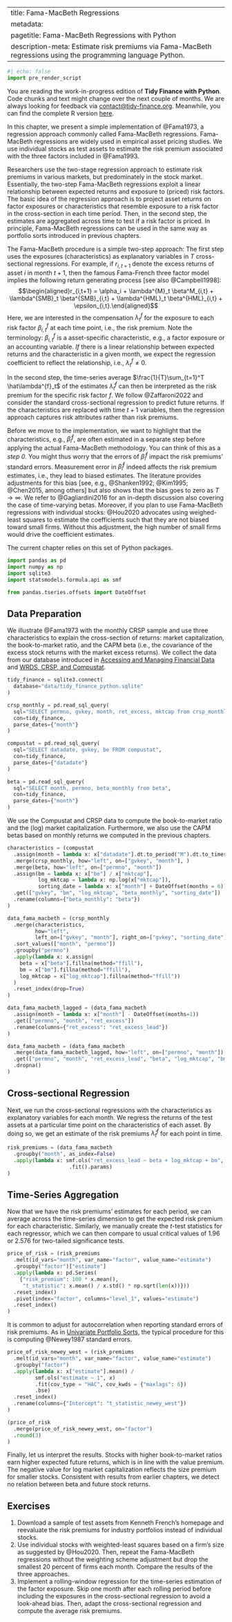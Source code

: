 ---
title: Fama-MacBeth Regressions
metadata:
  pagetitle: Fama-MacBeth Regressions with Python
  description-meta: Estimate risk premiums via Fama-MacBeth regressions using the programming language Python.
--

```python
#| echo: false
import pre_render_script
```

::: {.callout-note}
You are reading the work-in-progress edition of **Tidy Finance with Python**. Code chunks and text might change over the next couple of months. We are always looking for feedback via [contact\@tidy-finance.org](mailto:contact@tidy-finance.org). Meanwhile, you can find the complete R version [here](../r/index.qmd).
:::

In this chapter, we present a simple implementation of @Fama1973, a regression approach commonly called Fama-MacBeth regressions. Fama-MacBeth regressions are widely used in empirical asset pricing studies. We use individual stocks as test assets to estimate the risk premium associated with the three factors included in @Fama1993.

Researchers use the two-stage regression approach to estimate risk premiums in various markets, but predominately in the stock market. 
Essentially, the two-step Fama-MacBeth regressions exploit a linear relationship between expected returns and exposure to (priced) risk factors. 
The basic idea of the regression approach is to project asset returns on factor exposures or characteristics that resemble exposure to a risk factor in the cross-section in each time period. 
Then, in the second step, the estimates are aggregated across time to test if a risk factor is priced. 
In principle, Fama-MacBeth regressions can be used in the same way as portfolio sorts introduced in previous chapters.

\index{Regression!Fama-MacBeth}\index{Fama-MacBeth} The Fama-MacBeth procedure is a simple two-step approach: 
The first step uses the exposures (characteristics) as explanatory variables in $T$ cross-sectional regressions. For example, if $r_{i,t+1}$ denote the excess returns of asset $i$ in month $t+1$, then the famous Fama-French three factor model implies the following return generating process [see also @Campbell1998]:
$$\begin{aligned}r_{i,t+1} = \alpha_i + \lambda^{M}_t \beta^M_{i,t}  + \lambda^{SMB}_t \beta^{SMB}_{i,t} + \lambda^{HML}_t \beta^{HML}_{i,t} + \epsilon_{i,t}.\end{aligned}$$ 
Here, we are interested in the compensation $\lambda^{f}_t$ for the exposure to each risk factor $\beta^{f}_{i,t}$ at each time point, i.e., the risk premium. Note the terminology: $\beta^{f}_{i,t}$ is a asset-specific characteristic, e.g., a factor exposure or an accounting variable. *If* there is a linear relationship between expected returns and the characteristic in a given month, we expect the regression coefficient to reflect the relationship, i.e., $\lambda_t^{f}\neq0$. 

In the second step, the time-series average $\frac{1}{T}\sum_{t=1}^T \hat\lambda^{f}_t$ of the estimates $\hat\lambda^{f}_t$ can then be interpreted as the risk premium for the specific risk factor $f$. We follow @Zaffaroni2022 and consider the standard cross-sectional regression to predict future returns. If the characteristics are replaced with time $t+1$ variables, then the regression approach  captures risk attributes rather than risk premiums. 

Before we move to the implementation, we want to highlight that the characteristics, e.g., $\hat\beta^{f}_{i}$, are often estimated in a separate step before applying the actual Fama-MacBeth methodology. You can think of this as a *step 0*. You might thus worry that the errors of $\hat\beta^{f}_{i}$ impact the risk premiums' standard errors. Measurement error in $\hat\beta^{f}_{i}$ indeed affects the risk premium estimates, i.e., they lead to biased estimates. The literature provides adjustments for this bias [see, e.g., @Shanken1992; @Kim1995; @Chen2015, among others] but also shows that the bias goes to zero as $T \to \infty$. We refer to @Gagliardini2016 for an in-depth discussion also covering the case of time-varying betas. Moreover, if you plan to use Fama-MacBeth regressions with individual stocks: @Hou2020 advocates using weighed-least squares to estimate the coefficients such that they are not biased toward small firms. Without this adjustment, the high number of small firms would drive the coefficient estimates.

The current chapter relies on this set of Python packages. 

```python
import pandas as pd
import numpy as np
import sqlite3
import statsmodels.formula.api as smf

from pandas.tseries.offsets import DateOffset
```

## Data Preparation

We illustrate @Fama1973 with the monthly CRSP sample and use three characteristics to explain the cross-section of returns: market capitalization, the book-to-market ratio, and the CAPM beta (i.e., the covariance of the excess stock returns with the market excess returns). We collect the data from our database introduced in [Accessing and Managing Financial Data](accessing-and-managing-financial-data.qmd) and [WRDS, CRSP, and Compustat](wrds-crsp-and-compustat.qmd).\index{Data!CRSP}\index{Data!Compustat}\index{Beta}

```python
tidy_finance = sqlite3.connect(
  database="data/tidy_finance_python.sqlite"
)

crsp_monthly = pd.read_sql_query(
  sql="SELECT permno, gvkey, month, ret_excess, mktcap from crsp_monthly",
  con=tidy_finance,
  parse_dates={"month"}
)

compustat = pd.read_sql_query(
  sql="SELECT datadate, gvkey, be FROM compustat",
  con=tidy_finance,
  parse_dates={"datadate"}
)

beta = pd.read_sql_query(
  sql="SELECT month, permno, beta_monthly from beta",
  con=tidy_finance,
  parse_dates={"month"}
)
```

We use the Compustat and CRSP data to compute the book-to-market ratio and the (log) market capitalization.\index{Book-to-market ratio}\index{Market capitalization} 
Furthermore, we also use the CAPM betas based on monthly returns we computed in the previous chapters.\index{Beta}\index{CAPM}

```python
characteristics = (compustat
  .assign(month = lambda x: x["datadate"].dt.to_period("M").dt.to_timestamp())
  .merge(crsp_monthly, how="left", on=["gvkey", "month"], )
  .merge(beta, how="left", on=["permno", "month"])
  .assign(bm = lambda x: x["be"] / x["mktcap"],
          log_mktcap = lambda x: np.log(x["mktcap"]),
          sorting_date = lambda x: x["month"] + DateOffset(months = 6))
  .get(["gvkey", "bm", "log_mktcap", "beta_monthly", "sorting_date"])
  .rename(columns={"beta_monthly": "beta"})
)

data_fama_macbeth = (crsp_monthly
  .merge(characteristics, 
         how="left",
         left_on=["gvkey", "month"], right_on=["gvkey", "sorting_date"])
  .sort_values(["month", "permno"])
  .groupby("permno")
  .apply(lambda x: x.assign(
    beta = x["beta"].fillna(method="ffill"),
    bm = x["bm"].fillna(method="ffill"),
    log_mktcap = x["log_mktcap"].fillna(method="ffill"))
  )
  .reset_index(drop=True)
)

data_fama_macbeth_lagged = (data_fama_macbeth
  .assign(month = lambda x: x["month"] - DateOffset(months=1))
  .get(["permno", "month", "ret_excess"])
  .rename(columns={"ret_excess": "ret_excess_lead"})
)

data_fama_macbeth = (data_fama_macbeth
  .merge(data_fama_macbeth_lagged, how="left", on=["permno", "month"])
  .get(["permno", "month", "ret_excess_lead", "beta", "log_mktcap", "bm"])
  .dropna()
)
```

## Cross-sectional Regression

Next, we run the cross-sectional regressions with the characteristics as explanatory variables for each month. We regress the returns of the test assets at a particular time point on the characteristics of each asset. By doing so, we get an estimate of the risk premiums $\hat\lambda^{f}_t$ for each point in time. \index{Regression!Cross-section}

```python
risk_premiums = (data_fama_macbeth
  .groupby("month", as_index=False)
  .apply(lambda x: smf.ols("ret_excess_lead ~ beta + log_mktcap + bm", x)
                    .fit().params)
)
```

## Time-Series Aggregation

Now that we have the risk premiums' estimates for each period, we can average across the time-series dimension to get the expected risk premium for each characteristic. Similarly, we manually create the $t$-test statistics for each regressor, which we can then compare to usual critical values of 1.96 or 2.576 for two-tailed significance tests. 

```python
price_of_risk = (risk_premiums
  .melt(id_vars="month", var_name="factor", value_name="estimate")
  .groupby("factor")["estimate"]
  .apply(lambda x: pd.Series(
    {"risk_premium": 100 * x.mean(),
     "t_statistic": x.mean() / x.std() * np.sqrt(len(x))}))
  .reset_index()
  .pivot(index="factor", columns="level_1", values="estimate")
  .reset_index()
)
```

It is common to adjust for autocorrelation when reporting standard errors of risk premiums. As in [Univariate Portfolio Sorts](univariate-portfolio-sorts.qmd), the typical procedure for this is computing @Newey1987 standard errors.\index{Standard errors!Newey-West}

```python
price_of_risk_newey_west = (risk_premiums
  .melt(id_vars="month", var_name="factor", value_name="estimate")
  .groupby("factor")
  .apply(lambda x: x["estimate"].mean() /
         smf.ols("estimate ~ 1", x)
         .fit(cov_type = "HAC", cov_kwds = {"maxlags": 6})
         .bse)
  .reset_index()
  .rename(columns={"Intercept": "t_statistic_newey_west"})
)

(price_of_risk
  .merge(price_of_risk_newey_west, on="factor")
  .round(3)
)
```

Finally, let us interpret the results. Stocks with higher book-to-market ratios earn higher expected future returns, which is in line with the value premium. The negative value for log market capitalization reflects the size premium for smaller stocks. Consistent with results from earlier chapters, we detect no relation between beta and future stock returns.

## Exercises

1. Download a sample of test assets from Kenneth French's homepage and reevaluate the risk premiums for industry portfolios instead of individual stocks.
1. Use individual stocks with weighted-least squares based on a firm's size as suggested by @Hou2020. Then, repeat the Fama-MacBeth regressions without the weighting scheme adjustment but drop the smallest 20 percent of firms each month. Compare the results of the three approaches. 
1. Implement a rolling-window regression for the time-series estimation of the factor exposure. Skip one month after each rolling period before including the exposures in the cross-sectional regression to avoid a look-ahead bias. Then, adapt the cross-sectional regression and compute the average risk premiums.
